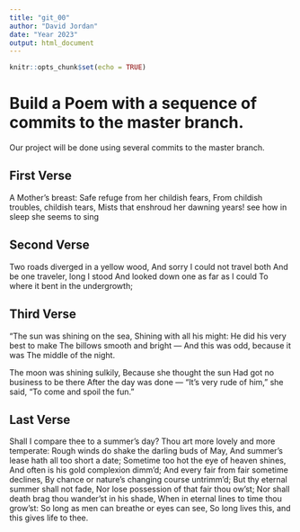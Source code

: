 ```yaml
---
title: "git_00"
author: "David Jordan"
date: "Year 2023"
output: html_document
---
```


```r
knitr::opts_chunk$set(echo = TRUE)
```

# Build a Poem with a sequence of commits to the master branch.

Our project will be done using several commits to the master branch. <!-- Do not modify or change any text in "!--" bracketed areas such as this --- these are instructions to
you, if you change any of this the git program will notice it and compromise your git merging strategy !-->

## First Verse

<!--Put the first five lines of a poem by Lewis Carrol in this section!-->

A Mother's breast: 
Safe refuge from her childish fears,
From childish troubles, childish tears,
Mists that enshroud her dawning years! 
see how in sleep she seems to sing

## Second Verse

<!--Put the first five lines of a poem by Robert Frost here!-->

Two roads diverged in a yellow wood, And sorry I could not travel both And be one traveler, long I stood And looked down one as far as I could To where it bent in the undergrowth;

## Third Verse

<!--Put the first two verses of The Walrus and the Carpenter here!-->

"The sun was shining on the sea, Shining with all his might: He did his very best to make The billows smooth and bright --- And this was odd, because it was The middle of the night.

The moon was shining sulkily, Because she thought the sun Had got no business to be there After the day was done --- "It's very rude of him," she said, "To come and spoil the fun."

## Last Verse

<!--Put a short poem of your choice 8-20 lines,here!-->

Shall I compare thee to a summer's day? Thou art more lovely and more temperate: Rough winds do shake the darling buds of May, And summer's lease hath all too short a date; Sometime too hot the eye of heaven shines, And often is his gold complexion dimm'd; And every fair from fair sometime declines, By chance or nature's changing course untrimm'd; But thy eternal summer shall not fade, Nor lose possession of that fair thou ow'st; Nor shall death brag thou wander'st in his shade, When in eternal lines to time thou grow'st: So long as men can breathe or eyes can see, So long lives this, and this gives life to thee.
